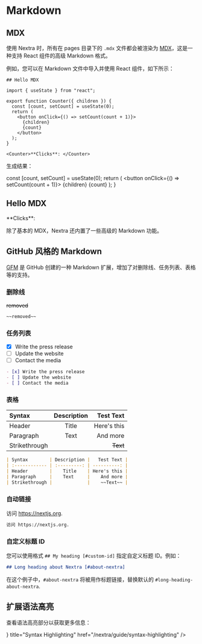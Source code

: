 # Markdown

## MDX

使用 Nextra 时，所有在 pages 目录下的 `.mdx` 文件都会被渲染为 [MDX](https://mdxjs.com/about)，这是一种支持 React 组件的高级 Markdown 格式。

例如，您可以在 Markdown 文件中导入并使用 React 组件，如下所示：

```mdx filename="Markdown"
## Hello MDX

import { useState } from "react";

export function Counter({ children }) {
  const [count, setCount] = useState(0);
  return (
    <button onClick={() => setCount(count + 1)}>
      {children}
      {count}
    </button>
  );
}

<Counter>**Clicks**: </Counter>
```

生成结果：


  const [count, setCount] = useState(0);
  return (
    <button onClick={() => setCount(count + 1)}>
      {children}
      {count}
    </button>
  );
}

<div className="mt-6 rounded-xl border border-gray-200 p-4 dark:border-gray-900">
  <Shadow mode="open">
    <h2>Hello MDX</h2>
    <Counter>**Clicks**: </Counter>
  </Shadow>
</div>

除了基本的 MDX，Nextra 还内置了一些高级的 Markdown 功能。

## GitHub 风格的 Markdown

[GFM](https://github.github.com/gfm) 是 GitHub 创建的一种 Markdown 扩展，增加了对删除线、任务列表、表格等的支持。

### 删除线

~~removed~~

```md filename="Markdown"
~~removed~~
```

### 任务列表

- [x] Write the press release
- [ ] Update the website
- [ ] Contact the media

```md filename="Markdown"
- [x] Write the press release
- [ ] Update the website
- [ ] Contact the media
```

### 表格

| Syntax        | Description |   Test Text |
| :------------ | :---------: | ----------: |
| Header        |    Title    | Here's this |
| Paragraph     |    Text     |    And more |
| Strikethrough |             |    ~~Text~~ |

```md filename="Markdown"
| Syntax        | Description |   Test Text |
| :------------ | :---------: | ----------: |
| Header        |    Title    | Here's this |
| Paragraph     |    Text     |    And more |
| Strikethrough |             |    ~~Text~~ |
```

### 自动链接

访问 https://nextjs.org.

```md
访问 https://nextjs.org.
```

### 自定义标题 ID

您可以使用格式 `## My heading [#custom-id]` 指定自定义标题 ID。例如：

```md filename="Markdown"
## Long heading about Nextra [#about-nextra]
```

在这个例子中，`#about-nextra` 将被用作标题链接，替换默认的 `#long-heading-about-nextra`.

## 扩展语法高亮


查看语法高亮部分以获取更多信息：

<Cards>
  <Card
    icon={<StarsIcon />}
    title="Syntax Highlighting"
    href="/nextra/guide/syntax-highlighting"
  />
</Cards>
